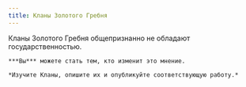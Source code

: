```yaml
---
title: Кланы Золотого Гребня 
---
```


<ButtonCover cover src="pic.jpg" title="Кланы Золотого Гребня" authorHref="https://www.artstation.com/d3cap" author="Jason Scheier"/>
<BlockquoteBox attention center>
    Кланы Золотого Гребня  общепризнанно не обладают государственностью.   
       
    ***Вы*** можете стать тем, кто изменит это мнение.  
       
    *Изучите Кланы, опишите их и опубликуйте соответствующую работу.*
</BlockquoteBox>